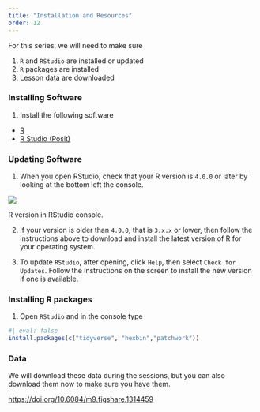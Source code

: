 ```yaml
---
title: "Installation and Resources"
order: 12
---
```


For this series, we will need to make sure

1. `R` and `RStudio` are installed or updated
2. `R` packages are installed
3. Lesson data are downloaded

### Installing Software

1. Install the following software
 - [R](https://ndcn.github.io/self-guided-learning/software-installs.html#r)
 - [R Studio (Posit)](https://ndcn.github.io/self-guided-learning/software-installs.html#posit-formerly-rstudio)

### Updating Software

1. When you open RStudio, check that your R version is `4.0.0` or later by looking at the bottom left the console. 

::: {#fig-r-version}

::: {.border}
![](/images/R-version.png)
:::

R version in RStudio console.

:::

2. If your version is older than `4.0.0`, that is  `3.x.x` or lower, then follow the instructions above to download and install the latest version of R for your operating system.

3. To update `RStudio`, after opening, click `Help`, then select `Check for Updates`. Follow the instructions on the screen to install the new version if one is available. 

### Installing R packages

1. Open `RStudio` and in the console type 

```r
#| eval: false
install.packages(c("tidyverse", "hexbin","patchwork"))
```

### Data

We will download these data during the sessions, but you can also download them now to make sure you have them.

[https://doi.org/10.6084/m9.figshare.1314459](https://doi.org/10.6084/m9.figshare.1314459)
